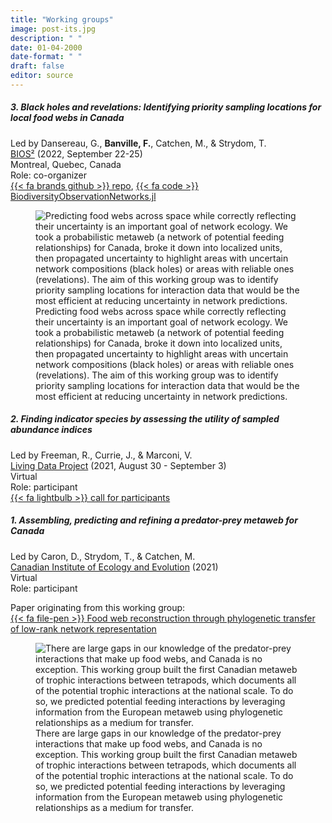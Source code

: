 ```yaml
---
title: "Working groups"
image: post-its.jpg
description: " " 
date: 01-04-2000
date-format: " "
draft: false
editor: source
---
```


##### 3. Black holes and revelations: Identifying priority sampling locations for local food webs in Canada
Led by Dansereau, G., **Banville, F.**, Catchen, M., & Strydom, T.\
[BIOS²](https://bios2.usherbrooke.ca/) (2022, September 22-25)\
Montreal, Quebec, Canada\
Role: co-organizer\
[{{< fa brands github >}} repo](https://github.com/PoisotLab/BlackHolesAndRevelations),
[{{< fa code >}} BiodiversityObservationNetworks.jl](https://github.com/EcoJulia/BiodiversityObservationNetworks.jl)\

![Predicting food webs across space while correctly reflecting their uncertainty is an important goal of network ecology. We took a probabilistic metaweb (a network of potential feeding relationships) for Canada, broke it down into localized units, then propagated uncertainty to highlight areas with uncertain network compositions (black holes) or areas with reliable ones (revelations). The aim of this working group was to identify priority sampling locations for interaction data that would be the most efficient at reducing uncertainty in network predictions.](blackholes.jpg)

##### 2. Finding indicator species by assessing the utility of sampled abundance indices
Led by Freeman, R., Currie, J., & Marconi, V.\
[Living Data Project](https://www.ciee-icee.ca/ldp.html) (2021, August 30 - September 3)\
Virtual\
Role: participant\
[{{< fa lightbulb >}} call for participants](https://www.ciee-icee.ca/wg2.html)


##### 1. Assembling, predicting and refining a predator-prey metaweb for Canada 
Led by Caron, D., Strydom, T., & Catchen, M.\
[Canadian Institute of Ecology and Evolution](https://www.ciee-icee.ca/) (2021)\
Virtual\
Role: participant\

Paper originating from this working group:\
[{{< fa file-pen >}} Food web reconstruction through phylogenetic transfer of low-rank network representation](https://doi.org/10.1111/2041-210X.13835)

![There are large gaps in our knowledge of the predator-prey interactions that make up food webs, and Canada is no exception. This working group built the first Canadian metaweb of trophic interactions between tetrapods, which documents all of the potential trophic interactions at the national scale. To do so, we predicted potential feeding interactions by leveraging information from the European metaweb using phylogenetic relationships as a medium for transfer.](metaweb_transfer.jpg)